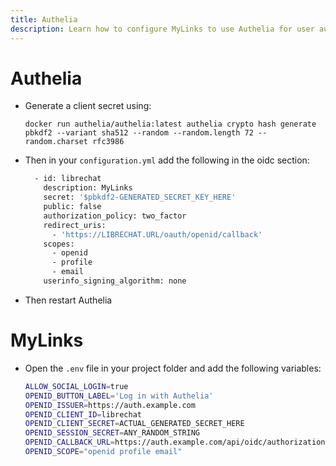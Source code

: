 ```yaml
---
title: Authelia
description: Learn how to configure MyLinks to use Authelia for user authentication.
---
```


# Authelia

- Generate a client secret using:
  ```
  docker run authelia/authelia:latest authelia crypto hash generate pbkdf2 --variant sha512 --random --random.length 72 --random.charset rfc3986
  ```
- Then in your `configuration.yml` add the following in the oidc section:
  ```bash filename="configuration.yml"
    - id: librechat
      description: MyLinks
      secret: '$pbkdf2-GENERATED_SECRET_KEY_HERE'
      public: false
      authorization_policy: two_factor
      redirect_uris:
        - 'https://LIBRECHAT.URL/oauth/openid/callback'
      scopes:
        - openid
        - profile
        - email
      userinfo_signing_algorithm: none
  ```
- Then restart Authelia

# MyLinks

- Open the `.env` file in your project folder and add the following variables:
  ```bash filename=".env"
  ALLOW_SOCIAL_LOGIN=true
  OPENID_BUTTON_LABEL='Log in with Authelia'
  OPENID_ISSUER=https://auth.example.com
  OPENID_CLIENT_ID=librechat
  OPENID_CLIENT_SECRET=ACTUAL_GENERATED_SECRET_HERE
  OPENID_SESSION_SECRET=ANY_RANDOM_STRING
  OPENID_CALLBACK_URL=https://auth.example.com/api/oidc/authorization
  OPENID_SCOPE="openid profile email"
  ```

